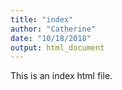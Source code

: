 ```yaml
---
title: "index"
author: "Catherine"
date: "10/18/2018"
output: html_document
---
```


This is an index html file.
```r

```

